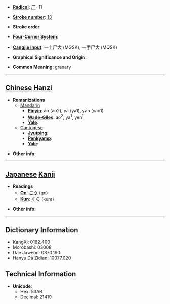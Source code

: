 * '''[[Wiktionary:Chinese radical index| Radical]]''': [[Wiktionary:Chinese radical index 厂|厂]]+11

* '''[[Wiktionary:Chinese total strokes index|Stroke number]]''': [[Wiktionary:Chinese total strokes index 13|13]]

* '''Stroke order''': 

* '''[[Wiktionary:Chinese four corner index|Four-Corner System]]''': 

* '''[[Wiktionary:Chinese Cangjie index|Cangjie input]]''': 一土尸大 (MGSK), 一手尸大 (MQSK)

* '''Graphical Significance and Origin''': 

* '''Common Meaning''': granary

----

== [[Chinese]] [[Hanzi]] ==

* '''Romanizations'''
** [[Mandarin]]
*** '''[[Pinyin]]''': áo (ao2), yā (ya1), yān (yan1)
*** '''[[Wade-Giles]]''': ao<sup>2</sup>, ya<sup>1</sup>, yen<sup>1</sup>
*** '''[[Yale]]''': 
**[[Cantonese]]
***'''[[Jyutping]]''':
***'''[[Penkyamp]]''': 
***'''[[Yale]]''': 

* '''Other info''': 

----

== [[Japanese]] [[Kanji]] ==

* '''Readings'''
** '''[[On]]''': [[ごう]] (gō)
** '''[[Kun]]''': [[くら]] (kura)

* '''Other info''':  

----

== Dictionary Information ==

* KangXi: 0162.400
* Morobashi: 03008
* Dae Jaweon: 0370.190
* Hanyu Da Zidian: 10077.020

== Technical Information ==

* '''Unicode''':
** Hex: 53AB
** Decimal: 21419